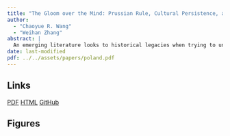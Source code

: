```yaml
---
title: "The Gloom over the Mind: Prussian Rule, Cultural Persistence, and Political Liberalism"
author: 
  - "Chaoyue R. Wang"
  - "Weihan Zhang"
abstract: |
  An emerging literature looks to historical legacies when trying to understand contemporary political divides, yet specific mechanisms remain empirically unsettled through which past institutions continuously shape political behavior over generations. Cultural or psychological persistence, which precipitates from unique, individual experiences of past generations, is often entangled with more structural mechanisms like social and economic path dependence of past institutions, making the two hard to distinguish. Exploiting Poland's Prussian partition in history and territory transfers after WWII, this study differentiates out the cultural persistence mechanism through within-treatment comparison. Under a spatial regression discontinuity design, our results indicate overall stronger reluctance toward political and national conservatism in former Prussian area, even after considering socioeconomic covariates. Furthermore, such liberal legacies of historical Prussian rule concentrate only on areas that didn't experienced substantial migration following WWII, cementing a cultural mechanism.
date: last-modified
pdf: ../../assets/papers/poland.pdf
---
```


## Links

[PDF](../../assets/papers/poland.pdf){.btn .btn-outline-primary .btn-sm role="button"} [HTML](../../index.qmd){.btn .btn-outline-info .btn-sm role="button"} [GitHub](https://github.com/raphaellie/racialized-police){.btn .btn-outline-info .btn-sm role="button"}

## Figures
